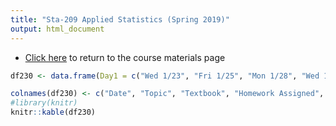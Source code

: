 ```yaml
---
title: "Sta-209 Applied Statistics (Spring 2019)"
output: html_document
---
```


- [Click here](sta209s19.html) to return to the course materials page

```r
df230 <- data.frame(Day1 = c("Wed 1/23", "Fri 1/25", "Mon 1/28", "Wed 1/31", "Fri 2/1", "Mon 2/4", "Wed 2/6", "Fri 2/8", "Mon 2/11", "Wed 2/13", "Fri 2/15", "Mon 2/18", "Wed 2/20", "Fri 2/22", "Mon 2/25", "Wed 2/27", "Fri 3/1", "Mon 3/4", "Wed 3/6", "Fri 3/8", "Mon 3/11", "Wed 3/13", "Fri 3/15", "Spring Break", "Mon 4/1", "Wed 4/3", "Fri 4/5", "Mon 4/8", "Wed 4/10", "Fri 4/12", "Mon 4/15", "Wed 4/17", "Fri 4/19", "Mon 4/22", "Wed 4/24", "Fri 4/26", "Mon 4/29", "Wed 5/1", "Fri 5/3", "Mon 5/6", "Wed 5/8", "Fri 5/10", "Tues 5/14"),  Inclass = c(paste0("[Introduction](s209s19/h1.1.pdf)"), paste0("[Samples and Populations](s209s19/h1.2.pdf)"), paste0("[Lab 1: Descriptive Statistics](s209s19/Lab_1.html)"), "Campus closed", paste0("Finish and discuss Lab 1, ", "[Lab 2: Death Penalty Case Study](s209s19/Lab_2.html)"), paste0("Discuss Lab 2, " ,"[Randomized Experiments](s209s19/h1.3.pdf)"), paste0("[Correlation and Regression](s209s19/h2.5.pdf)"), paste0("[Lab 3: Correlation and Regression](s209s19/Lab_3.html)"), paste0("Finish and Discuss [Lab 3](s209s19/Lab_3.html)"), paste0("[Sampling Distributions](s209s19/h3.1N.pdf)"), "Interval Estimation", paste0("[Lab 4: Bootstrapping](s209s19/Lab_4.html)"), "Finish and Discuss Lab #4, Review for Exam #1", "Exam #1", rep(" ", 28), "Final Exam (2:00-5:00PM)"), text = c("1.1", "1.2", "2.1-2.4", " ", "2.1-2.4/1.3", "1.3", "2.4-2.6", "2.4-2.6", "2.4-2.6", "3.1", "3.2", "3.3-3.4", "3.3-3.4", "Chapters 1-3", rep(" ", 29)), HW_assign = c("Intro Survey", "HW #1: 1.16, 1.23, 1.36, 1.46, 1.47, 1.61, 1.62, 1.63", "Lab 1 Questions", " ", "Lab 2 Questions", "HW #2: 1.91, 1.94, 1.100, 2.17, 2.26, 2.66, 2.108, 2.147, 2.151, 2.155", " ", "Lab 3 Questions", "HW #3: 2.186, 2.187, 2.210, 2.211, 2.254", " ", "HW #4: 3.20, 3.23, 3.25, 3.26, 3.58, 3.59, 3.68", rep(" ", 32)), HW_due = c(" ", "Intro Survey", " ", " ", "HW #1, Lab 1 Questions", "Lab 2 Questions", " ", "HW #2", " ", "Lab 3 Questions", "HW #3", " ", "HW #4, Lab 4 Questions", rep(" ", 30)))

colnames(df230) <- c("Date", "Topic", "Textbook", "Homework Assigned", "Homework Due")
#library(knitr)
knitr::kable(df230)
```